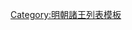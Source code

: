 {{ming|title=明朝光山國諸王|ed=光山國|head=[[嘉靖]]二年（[[1523年]]）封。|
{{ming/title}}
{{ming/list|光山康靖王|[[朱厚煇]]|朱祐棌、庶四子|[[1523年]]—[[1551年]]|嘉靖二年封。三十年薨。一子殀，除。}}
{{ming/note|附光山國奉祀宗室}}
{{ming/list|光山鎮國將軍|[[朱載埢]]|朱厚煉、子|[[1557年]]—？年|江寧恭懿王[[朱厚煉]]子。嘉靖三十六年二月承光山王祀及管光山府事。薨。<ref name="a">《[[明實錄]]》</ref>}}
{{ming/list|光山鎮國將軍|[[朱載堆]]|朱厚？、子|[[1560年]]—？年|嘉靖三十九年五月承光山王祀及管光山府事。薨。<ref name="a"/>}}
{{ming/list|光山輔國將軍|[[朱厚焟]]|朱祐？、子|？年|汝源榮昭王[[朱見淇]]孫。不知何年五月承光山王祀及管光山府事。薨。<ref name="a"/>}}
{{ming/note|以後不詳}}
{{ming/note|參考文獻}}
{{ming/note|ref}}
}}<noinclude>
[[Category:明朝諸王列表模板]]
</noinclude>